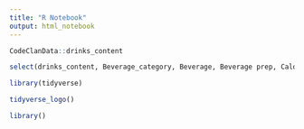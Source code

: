 ```yaml
---
title: "R Notebook"
output: html_notebook
---
```

```r
CodeClanData::drinks_content
```

```r
select(drinks_content, Beverage_category, Beverage, Beverage prep, Calories)
```

```r
library(tidyverse)
```

```r
tidyverse_logo()
```

```r
library()
```

